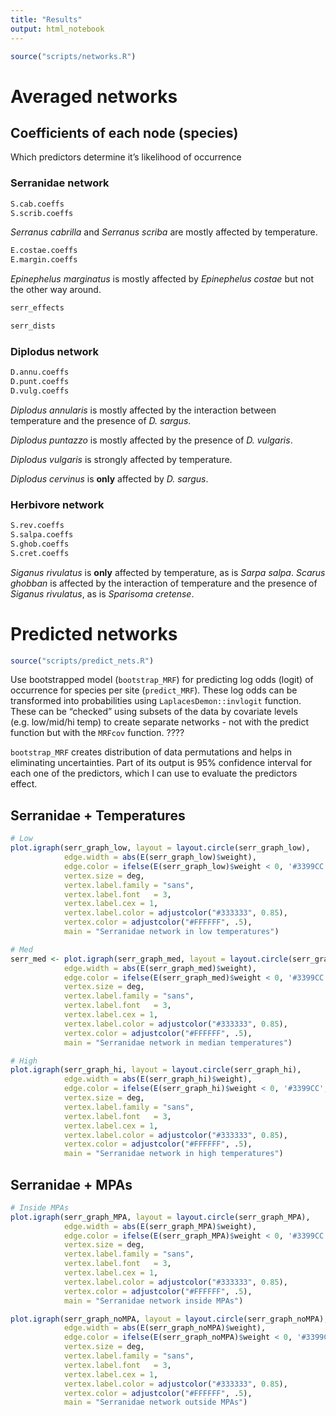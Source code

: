 ```yaml
---
title: "Results"
output: html_notebook
---
```


```r
source("scripts/networks.R")

```

# Averaged networks

## Coefficients of each node (species)
Which predictors determine it's likelihood of occurrence

### Serranidae network
```r
S.cab.coeffs
S.scrib.coeffs

```

*Serranus cabrilla* and *Serranus scriba* are mostly affected by temperature.

```r
E.costae.coeffs
E.margin.coeffs

```

*Epinephelus marginatus* is mostly affected by *Epinephelus costae* but not the other way around.

```r
serr_effects
```

```r
serr_dists
```

### Diplodus network

```r
D.annu.coeffs
D.punt.coeffs
D.vulg.coeffs

```

*Diplodus annularis* is mostly affected by the interaction between temperature and the presence of *D. sargus*.

*Diplodus puntazzo* is mostly affected by the presence of *D. vulgaris*.

*Diplodus vulgaris* is strongly affected by temperature.

*Diplodus cervinus* is **only** affected by *D. sargus*.

### Herbivore network
```r
S.rev.coeffs
S.salpa.coeffs
S.ghob.coeffs
S.cret.coeffs
```

*Siganus rivulatus* is **only** affected by temperature, as is *Sarpa salpa*.
*Scarus ghobban* is affected by the interaction of temperature and the presence of *Siganus rivulatus*, as is *Sparisoma cretense*.

# Predicted networks

```r
source("scripts/predict_nets.R")

```

Use bootstrapped model (`bootstrap_MRF`) for predicting log odds (logit) of occurrence for species per site (`predict_MRF`). These log odds can be transformed into probabilities using `LaplacesDemon::invlogit` function. These can be "checked" using subsets of the data by covariate levels (e.g. low/mid/hi temp) to create separate networks - not with the predict function but with the `MRFcov` function. ????

`bootstrap_MRF` creates distribution of data permutations and helps in eliminating uncertainties. Part of its output is 95% confidence interval for each one of the predictors, which I can use to evaluate the predictors effect.

## Serranidae + Temperatures

```r
# Low
plot.igraph(serr_graph_low, layout = layout.circle(serr_graph_low),
            edge.width = abs(E(serr_graph_low)$weight),
            edge.color = ifelse(E(serr_graph_low)$weight < 0, '#3399CC', '#FF3333'),
            vertex.size = deg,
            vertex.label.family = "sans",
            vertex.label.font	= 3,
            vertex.label.cex = 1,
            vertex.label.color = adjustcolor("#333333", 0.85),
            vertex.color = adjustcolor("#FFFFFF", .5),
            main = "Serranidae network in low temperatures")

# Med
serr_med <- plot.igraph(serr_graph_med, layout = layout.circle(serr_graph_med),
            edge.width = abs(E(serr_graph_med)$weight),
            edge.color = ifelse(E(serr_graph_med)$weight < 0, '#3399CC', '#FF3333'),
            vertex.size = deg,
            vertex.label.family = "sans",
            vertex.label.font	= 3,
            vertex.label.cex = 1,
            vertex.label.color = adjustcolor("#333333", 0.85),
            vertex.color = adjustcolor("#FFFFFF", .5),
            main = "Serranidae network in median temperatures")

# High
plot.igraph(serr_graph_hi, layout = layout.circle(serr_graph_hi),
            edge.width = abs(E(serr_graph_hi)$weight),
            edge.color = ifelse(E(serr_graph_hi)$weight < 0, '#3399CC', '#FF3333'),
            vertex.size = deg,
            vertex.label.family = "sans",
            vertex.label.font	= 3,
            vertex.label.cex = 1,
            vertex.label.color = adjustcolor("#333333", 0.85),
            vertex.color = adjustcolor("#FFFFFF", .5),
            main = "Serranidae network in high temperatures")

```

## Serranidae + MPAs

```r
# Inside MPAs
plot.igraph(serr_graph_MPA, layout = layout.circle(serr_graph_MPA),
            edge.width = abs(E(serr_graph_MPA)$weight),
            edge.color = ifelse(E(serr_graph_MPA)$weight < 0, '#3399CC', '#FF3333'),
            vertex.size = deg,
            vertex.label.family = "sans",
            vertex.label.font	= 3,
            vertex.label.cex = 1,
            vertex.label.color = adjustcolor("#333333", 0.85),
            vertex.color = adjustcolor("#FFFFFF", .5),
            main = "Serranidae network inside MPAs")

plot.igraph(serr_graph_noMPA, layout = layout.circle(serr_graph_noMPA),
            edge.width = abs(E(serr_graph_noMPA)$weight),
            edge.color = ifelse(E(serr_graph_noMPA)$weight < 0, '#3399CC', '#FF3333'),
            vertex.size = deg,
            vertex.label.family = "sans",
            vertex.label.font	= 3,
            vertex.label.cex = 1,
            vertex.label.color = adjustcolor("#333333", 0.85),
            vertex.color = adjustcolor("#FFFFFF", .5),
            main = "Serranidae network outside MPAs")

```























